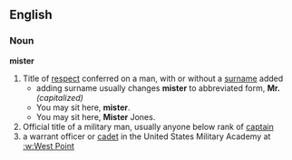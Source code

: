 == English ==
=== Noun ===
'''mister'''
# Title of [[respect]] conferred on a man, with or without a [[surname]] added
#* adding surname usually changes '''mister''' to abbreviated form, '''Mr.''' ''(capitalized)''
#* You may sit here, '''mister'''.
#* You may sit here, '''Mister''' Jones.
# Official title of a military man, usually anyone below rank of [[captain]]
# a warrant officer or [[cadet]] in the United States Military Academy at [[:w:West Point]]
